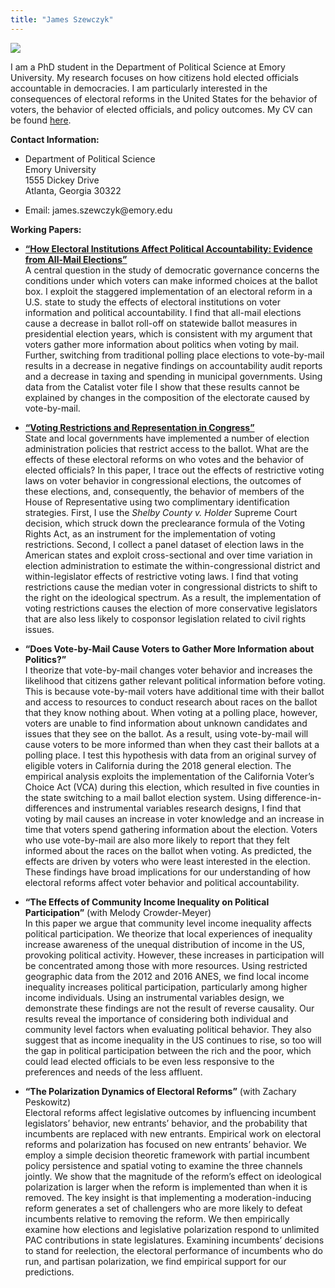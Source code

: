 ```yaml
---
title: "James Szewczyk"
---
```

![](prof photo.jpg)

I am a PhD student in the Department of Political Science at Emory University. My research focuses on how citizens hold elected officials accountable in democracies. I am particularly interested in the consequences of electoral reforms in the United States for the behavior of voters, the behavior of elected officials, and policy outcomes. My CV can be found [here](http://jamesszewczyk.github.io/personal_site/CV.pdf).

**Contact Information:**

* Department of Political Science     
Emory University                
1555 Dickey Drive   
Atlanta, Georgia 30322  


* Email: james.szewczyk@emory.edu

**Working Papers:** 

*   [**"How Electoral Institutions Affect Political Accountability: Evidence from All-Mail Elections"**](http://jamesszewczyk.github.io/personal_site/VBM_V6.pdf)  
A central question in the study of democratic governance concerns the conditions under which voters can make informed choices at the ballot box. I exploit the staggered implementation of an electoral reform in a U.S. state to study the effects of electoral institutions on voter information and political accountability. I find that all-mail elections cause a decrease in ballot roll-off on statewide ballot measures in presidential election years, which is consistent with my argument that voters gather more information about politics when voting by mail. Further, switching from traditional polling place elections to vote-by-mail results in a decrease in negative findings on accountability audit reports and a decrease in taxing and spending in municipal governments. Using data from the Catalist voter file I show that these results cannot be explained by changes in the composition of the electorate caused by vote-by-mail.

*   [**"Voting Restrictions and Representation in Congress"**](http://jamesszewczyk.github.io/personal_site/voting_restrictions_representation.pdf)    
State and local governments have implemented a number of election administration policies that restrict access to the ballot. What are the effects of these electoral reforms on who votes and the behavior of elected officials? In this paper, I trace out the effects of restrictive voting laws on voter behavior in congressional elections, the outcomes of these elections, and, consequently, the behavior of members of the House of Representative using two complimentary identification strategies. First, I use the *Shelby County v. Holder* Supreme Court decision, which struck down the preclearance formula of the Voting Rights Act, as an instrument for the implementation of voting restrictions. Second, I collect a panel dataset of election laws in the American states and exploit cross-sectional and over time variation in election administration to estimate the within-congressional district and within-legislator effects of restrictive voting laws. I find that voting restrictions cause the median voter in congressional districts to shift to the right on the ideological spectrum. As a result, the implementation of voting restrictions causes the election of more conservative legislators that are also less likely to cosponsor legislation related to civil rights issues. 

*   **"Does Vote-by-Mail Cause Voters to Gather More Information about Politics?"**     
I theorize that vote-by-mail changes voter behavior and increases the likelihood that citizens gather relevant political information before voting. This is because vote-by-mail voters have additional time with their ballot and access to resources to conduct research about races on the ballot that they know nothing about. When voting at a polling place, however, voters are unable to find information about unknown candidates and issues that they see on the ballot. As a result, using vote-by-mail will cause voters to be more informed than when they cast their ballots at a polling place. I test this hypothesis with data from an original survey of eligible voters in California during the 2018 general election. The empirical analysis exploits the implementation of the California Voter's Choice Act (VCA) during this election, which resulted in five counties in the state switching to a mail ballot election system. Using difference-in-differences and instrumental variables research designs, I find that voting by mail causes an increase in voter knowledge and an increase in time that voters spend gathering information about the election. Voters who use vote-by-mail are also more likely to report that they felt informed about the races on the ballot when voting. As predicted, the effects are driven by voters who were least interested in the election. These findings have broad implications for our understanding of how electoral reforms affect voter behavior and political accountability.

*   **"The Effects of Community Income Inequality on Political Participation"** (with Melody Crowder-Meyer)     
In this paper we argue that community level income inequality affects political participation. We theorize that local experiences of inequality increase awareness of the unequal distribution of income in the US, provoking political activity. However, these increases in participation will be concentrated among those with more resources. Using restricted geographic data from the 2012 and 2016 ANES, we find local income inequality increases political participation, particularly among higher income individuals. Using an instrumental variables design, we demonstrate these findings are not the result of reverse causality. Our results reveal the importance of considering both individual and community level factors when evaluating political behavior. They also suggest that as income inequality in the US continues to rise, so too will the gap in political participation between the rich and the poor, which could lead elected officials to be even less responsive to the preferences and needs of the less affluent. 

*   **"The Polarization Dynamics of Electoral Reforms"** (with Zachary Peskowitz)     
Electoral reforms affect legislative outcomes by influencing incumbent legislators' behavior, new entrants' behavior, and the probability that incumbents are replaced with new entrants. Empirical work on electoral reforms and polarization has focused on new entrants' behavior. We employ a simple decision theoretic framework with partial incumbent policy persistence and spatial voting to examine the three channels jointly. We show that the magnitude of the reform's effect on ideological polarization is larger when the reform is implemented than when it is removed. The key insight is that implementing a moderation-inducing reform generates a set of challengers who are more likely to defeat incumbents relative to removing the reform. We then empirically examine how elections and legislative polarization respond to unlimited PAC contributions in state legislatures. Examining incumbents' decisions to stand for reelection, the electoral performance of incumbents who do run, and partisan polarization, we find empirical support for our predictions. 

<!--html_preserve-->

<script>
  (function(i,s,o,g,r,a,m){i['GoogleAnalyticsObject']=r;i[r]=i[r]||function(){
  (i[r].q=i[r].q||[]).push(arguments)},i[r].l=1*new Date();a=s.createElement(o),
  m=s.getElementsByTagName(o)[0];a.async=1;a.src=g;m.parentNode.insertBefore(a,m)
  })(window,document,'script','https://www.google-analytics.com/analytics.js','ga');

  ga('create', 'UA-103004130-1', 'auto');
  ga('send', 'pageview');

</script>

<!--/html_preserve-->

